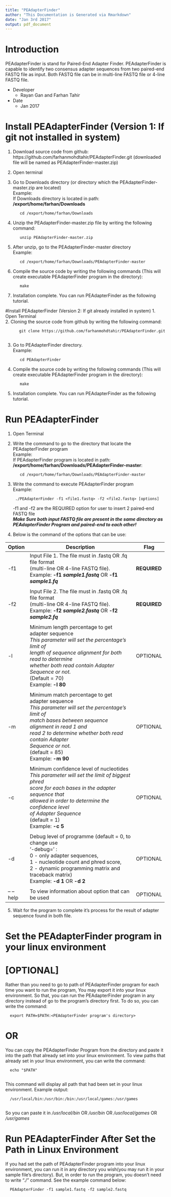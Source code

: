 ```yaml
---
title: "PEAdapterFinder"
author: "This Documentation is Generated via Rmarkdown"
date: "Jan 3rd 2017"
output: pdf_document
---
```


\newpage

# Introduction  
PEAdapterFinder is stand for Paired-End Adapter Finder. PEAdapterFinder is capable to  identify two consensus adapter sequences from two paired-end FASTQ file as input. Both FASTQ file can be in multi-line FASTQ file or 4-line FASTQ file.  

- Developer  
    - Rayan Gan and Farhan Tahir 
- Date  
    - Jan 2017  
    
\newpage

# Install PEAdapterFinder (Version 1: If git not installed in system)
1. Download source code from github: https://github.com/farhanmohdtahir/PEAdapterFinder.git (downloaded file will be named as PEAdapterFinder-master.zip)  
2. Open terminal  
3. Go to Downloads directory (or directory which the PEAdapterFinder-master.zip are located)  
    Example:  
    If Downloads directory is located in path: __/export/home/farhan/Downloads__  
    
          cd /export/home/farhan/Downloads  

4. Unzip the PEAdapterFinder-master.zip file by writing the following command:  

          unzip PEAdapterFinder-master.zip
          
5. After unzip, go to the PEAdapterFinder-master directory  
    Example: 

          cd /export/home/farhan/Downloads/PEAdapterFinder-master
          
6. Compile the source code by writing the following commands (This will create executable PEAdapterFinder program in the directory):  
    
          make  

7. Installation complete. You can run PEAdapterFinder as the following tutorial.  

\newpage

#Install PEAdapterFinder (Version 2: If git already installed in system)
1. Open Terminal  
2. Cloning the source code from github by writing the following command:

          git clone https://github.com/farhanmohdtahir/PEAdapterFinder.git  
          
3. Go to PEAdapterFinder directory.  
    Example:

          cd PEAdapterFinder
          
4. Compile the source code by writing the following commands (This will create executable PEAdapterFinder program in the directory): 

          make  

5. Installation complete. You can run PEAdapterFinder as the following tutorial.  


\newpage

# Run PEAdapterFinder  
1. Open Terminal  
2. Write the command to go to the directory that locate the PEAdapterFinder program  
    Example:  
    If PEAdapterFinder program is located in path: __/export/home/farhan/Downloads/PEAdapterFinder-master__:
    
          cd /export/home/farhan/Downloads/PEAdapterFinder-master
          
3. Write the command to execute PEAdapterFinder program  
    Example:  
    
        ./PEAdapterFinder -f1 <file1.fastq> -f2 <file2.fastq> [options]  
    
    -f1 and -f2 are the REQUIRED option for user to insert 2 paired-end FASTQ file  
___Make Sure both input FASTQ file are present in the same directory as PEAdapterFinder Program and paired-end to each other!___  

\newpage

4. Below is the command of the options that can be use:  

+---------+-----------------------------------------------------------+------------+
| Option  | Description                                               | Flag       |
+=========+===========================================================+============+
| -f1     |Input File 1. The file must in .fastq OR .fq file format\  |__REQUIRED__|
|         |(multi-line OR 4-line FASTQ file). \                       |            |
|         |Example: __-f1 _sample1.fastq___ OR __-f1 _sample1.fq___   |            |
+---------+-----------------------------------------------------------+------------+
|         |                                                           |            |
+---------+-----------------------------------------------------------+------------+
|-f2      |Input File 2. The file must in .fastq OR .fq file format\  |__REQUIRED__|
|         |(multi-line OR 4-line FASTQ file). \                       |            |
|         |Example: __-f2 _sample2.fastq___ OR  __-f2 _sample2.fq___  |            |
+---------+-----------------------------------------------------------+------------+
|         |                                                           |            |
+---------+-----------------------------------------------------------+------------+
|-l       |Minimum length percentage to get adapter sequence \        |OPTIONAL    |
|         | _This parameter will set the percentage's limit of_ \     |            |          
|         | _length of sequence alignment for both read to determine_\|            |
|         | _whether both read contain Adapter Sequence or not._ \    |            |
|         |(Default = 70)                        \                    |            |
|         |Example: __-l 80__                                         |            |
+---------+-----------------------------------------------------------+------------+
|         |                                                           |            |
+---------+-----------------------------------------------------------+------------+
|-m       |Minimum match percentage to get adapter sequence \         |OPTIONAL    |
|         | _This parameter will set the percentage's limit of_ \     |            |
|         | _match bases between sequence alignment in read 1 and_\   |            |
|         | _read 2 to determine whether both read contain Adapter_\  |            |
|         | _Sequence or not._ \                                      |            |
|         |(default = 85)\                                            |            |
|         |Example: __-m 90__                                         |            |
+---------+-----------------------------------------------------------+------------+
|         |                                                           |            |
+---------+-----------------------------------------------------------+------------+
|-c       |Minimum confidence level of nucleotides\                   |OPTIONAL    |
|         | _This parameter will set the limit of biggest phred_\     |            |
|         | _score for each bases in the adapter sequence that_\      |            |
|         | _allowed in order to determine the confidence level_\     |            |
|         | _of Adapter Sequence_\                                    |            |
|         |(default = 1)  \                                           |            |
|         |Example: __-c 5__                                          |            |
+---------+-----------------------------------------------------------+------------+
|         |                                                           |            |
+---------+-----------------------------------------------------------+------------+
|-d       |Debug level of programme (default = 0, to change use\      |OPTIONAL    |  
|         |'-debug=' : \                                              |            |
|         |0 - only adapter sequences, \                              |            |
|         |1 - nucleotide count and phred score, \                    |            |
|         |2 - dynamic programming matrix and traceback matrix)  \    |            |
|         |Example: __-d 1__ OR __-d 2__                              |            |
+---------+-----------------------------------------------------------+------------+
|         |                                                           |            |
+---------+-----------------------------------------------------------+------------+
|-- --help|To view information about option that can be used          |OPTIONAL    |
+---------+-----------------------------------------------------------+------------+

5. Wait for the program to complete it's process for the result of adapter sequence found in both file. 

\newpage

# Set the PEAdapterFinder program in your linux environment  
# [OPTIONAL]
Rather than you need to go to path of PEAdapterFinder program for each time you want to run the program, You may export it into your linux environment. So that, you can run the PEAdapterFinder program in any directory instead of go to the program's directory first. To do so, you can write the command: 

      export PATH=$PATH:<PEAdapterFinder program's directory>

# OR

You can copy the PEAdapterFinder Program from the directory and paste it into the path that already set into your linux environment. To view paths that already set in your linux environment, you can write the command: 

      echo "$PATH"
      
This command will display all path that had been set in your linux environment. Example output: 

      /usr/local/bin:/usr/bin:/bin:/usr/local/games:/usr/games
      
So you can paste it in _/usr/local/bin_ OR _/usr/bin_ OR _/usr/local/games_ OR _/usr/games_

# Run PEAdapterFinder After Set the Path in Linux Environment

If you had set the path of PEAdapterFinder program into your linux environment, you can run it in any directory you wish(you may run it in your sample file's directory). But, in order to run the program, you doesn't need to write "./" command. See the example command below:

      PEAdapterFinder -f1 sample1.fastq -f2 sample2.fastq
      
